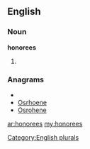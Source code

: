 ==English==

===Noun===
'''honorees'''

# {{plural of|[[honoree]]}}

===Anagrams===
* {{alphagram|eehnoors}}
* [[Osrhoene#English|Osrhoene]]
* [[Osrohene#English|Osrohene]]

[[Category:English plurals]]

[[ar:honorees]]
[[my:honorees]]